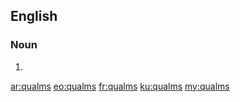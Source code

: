 ==English==

===Noun===
{{head|en|noun plural form}}

# {{plural of|qualm|lang=en}}

[[ar:qualms]]
[[eo:qualms]]
[[fr:qualms]]
[[ku:qualms]]
[[my:qualms]]